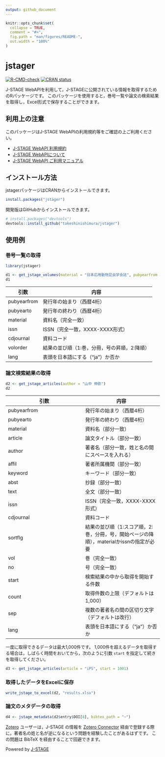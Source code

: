 ```yaml
---
output: github_document
---
```


<!-- README.md is generated from README.Rmd. Please edit that file -->

```r
knitr::opts_chunk$set(
  collapse = TRUE,
  comment = "#>",
  fig.path = "man/figures/README-",
  out.width = "100%"
)
```

# jstager

<!-- badges: start -->
[![R-CMD-check](https://github.com/takeshinishimura/jstager/actions/workflows/R-CMD-check.yaml/badge.svg)](https://github.com/takeshinishimura/jstager/actions/workflows/R-CMD-check.yaml)
[![CRAN status](https://www.r-pkg.org/badges/version/jstager)](https://CRAN.R-project.org/package=jstager)
<!-- badges: end -->

J-STAGE WebAPIを利用して，J-STAGEに公開されている情報を取得するためのRパッケージです。
このパッケージを使用すると，巻号一覧や論文の検索結果を取得し，Excel形式で保存することができます。


## 利用上の注意

このパッケージはJ-STAGE WebAPIの利用規約等をご確認の上ご利用ください。

- [J-STAGE WebAPI 利用規約](https://www.jstage.jst.go.jp/static/pages/WebAPI/-char/ja){target="_blank"}
- [J-STAGE WebAPIについて](https://www.jstage.jst.go.jp/static/pages/JstageServices/TAB3/-char/ja){target="_blank"}
- [J-STAGE WebAPI ご利用マニュアル](https://www.jstage.jst.go.jp/static/files/ja/manual_api.pdf){target="_blank"}


## インストール方法

jstagerパッケージはCRANからインストールできます。

``` r
install.packages("jstager")
```

開発版はGitHubからインストールできます。

``` r
# install.packages("devtools")
devtools::install_github("takeshinishimura/jstager")
```


## 使用例

### 巻号一覧の取得

```r
library(jstager)

d1 <- get_jstage_volumes(material = "日本応用動物昆虫学会誌", pubyearfrom = 2020)
d1
```

| 引数 | 内容 |
| --- | --- |
| pubyearfrom | 発行年の始まり（西暦4桁） |
| pubyearto   | 発行年の終わり（西暦4桁） |
| material    | 資料名（完全一致） |
| issn        | ISSN（完全一致，XXXX-XXXX形式） |
| cdjournal   | 資料コード |
| volorder    | 結果の並び順（1:巻，分冊，号の昇順，2:降順） |
| lang        | 表頭を日本語にする（"ja"）か否か |

### 論文検索結果の取得

```r
d2 <- get_jstage_articles(author = "山中 伸弥")
d2
```

| 引数 | 内容 |
| --- | --- |
| pubyearfrom | 発行年の始まり（西暦4桁） |
| pubyearto   | 発行年の終わり（西暦4桁） |
| material    | 資料名（部分一致） |
| article     | 論文タイトル（部分一致） |
| author      | 著者名（部分一致，姓と名の間にスペースを入れる） |
| affil       | 著者所属機関（部分一致） |
| keyword     | キーワード（部分一致） |
| abst        | 抄録（部分一致） |
| text        | 全文（部分一致） |
| issn        | ISSN（完全一致，XXXX-XXXX形式） |
| cdjournal   | 資料コード |
| sortflg     | 結果の並び順（1:スコア順，2:巻，分冊，号，開始ページの降順），materialかissnの指定が必要 |
| vol         | 巻（完全一致） |
| no          | 号（完全一致） |
| start       | 検索結果の中から取得を開始する件数 |
| count       | 取得件数の上限（デフォルトは1,000） |
| sep         | 複数の著者名の間の区切り文字（デフォルトは改行） |
| lang        | 表頭を日本語にする（"ja"）か否か |

一度に取得できるデータは最大1,000件です。
1,000件を超えるデータを取得する場合は，しばらく時間をおいてから，次のように引数 `start` を指定して続きを取得してください。

```r
d3 <- get_jstage_articles(article = "iPS", start = 1001)
```

### 取得したデータをExcelに保存

```r
write_jstage_to_excel(d2, "results.xlsx")
```

### 論文のメタデータの取得

```r
d4 <- jstage_metadata(d2$entry$DOI[8], bibtex_path = "~")
```

[Zotero](https://www.zotero.org/){target="_blank"} ユーザーは，J-STAGE の情報を [Zotero Connector](https://www.zotero.org/download/connectors){target="_blank"} 経由で登録する際に，著者名の姓と名が逆になるという問題を経験したことがあるはずです。
この問題は BibTeX を経由することで回避できます。

Powered by [J-STAGE](https://www.jstage.jst.go.jp/browse/-char/ja){target="_blank"}
